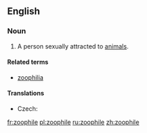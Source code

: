 ==English==

===Noun===
{{en-noun}}

# A person sexually attracted to [[animal]]s.

====Related terms====
* [[zoophilia]]

====Translations====
{{trans-top|person sexually attracted to animals}}
* Czech: {{t-|cs|zoofil|m}}
{{trans-mid}}
{{trans-bottom}}

[[fr:zoophile]]
[[pl:zoophile]]
[[ru:zoophile]]
[[zh:zoophile]]
